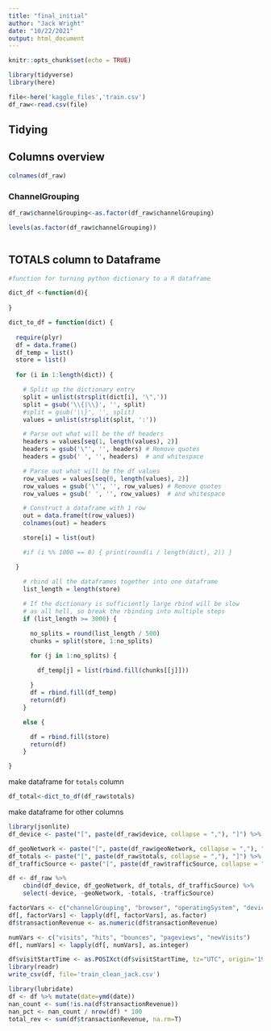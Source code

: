 ```yaml
---
title: "final_initial"
author: "Jack Wright"
date: "10/22/2021"
output: html_document
---
```


```r
knitr::opts_chunk$set(echo = TRUE)
```


```r
library(tidyverse)
library(here)
```

```r
file<-here('kaggle_files','train.csv')
df_raw<-read.csv(file)
```

## Tidying 

## Columns overview

```r
colnames(df_raw)
```

### ChannelGrouping

```r
df_raw$channelGrouping<-as.factor(df_raw$channelGrouping)

```



```r
levels(as.factor(df_raw$channelGrouping))

```


```r

```


## TOTALS column to Dataframe



```r
#function for turning python dictionary to a R dataframe

dict_df <-function(d){
  
}

dict_to_df = function(dict) {
  
  require(plyr)
  df = data.frame()
  df_temp = list()
  store = list()
  
  for (i in 1:length(dict)) {

    # Split up the dictionary entry
    split = unlist(strsplit(dict[i], '\",'))
    split = gsub('\\{|\\}', '', split)
    #split = gsub('\\}', '', split)
    values = unlist(strsplit(split, ':'))

    # Parse out what will be the df headers
    headers = values[seq(1, length(values), 2)]       
    headers = gsub('\"', '', headers) # Remove quotes
    headers = gsub(' ', '', headers)  # and whitespace

    # Parse out what will be the df values
    row_values = values[seq(0, length(values), 2)]
    row_values = gsub('\"', '', row_values) # Remove quotes
    row_values = gsub(' ', '', row_values)  # and whitespace

    # Construct a dataframe with 1 row
    out = data.frame(t(row_values))
    colnames(out) = headers

    store[i] = list(out)

    #if (i %% 1000 == 0) { print(round(i / length(dict), 2)) }

  }

    # rbind all the dataframes together into one dataframe 
    list_length = length(store)
    
    # If the dictionary is sufficiently large rbind will be slow
    # as all hell, so break the rbinding into multiple steps
    if (list_length >= 3000) {

      no_splits = round(list_length / 500)
      chunks = split(store, 1:no_splits)

      for (j in 1:no_splits) {

        df_temp[j] = list(rbind.fill(chunks[[j]]))
        
      }
      df = rbind.fill(df_temp)
      return(df)
    }

    else {

      df = rbind.fill(store)
      return(df)
    }

}

```

make dataframe for `totals` column

```r
df_total<-dict_to_df(df_raw$totals)
```

make dataframe for other columns

```r
library(jsonlite)
df_device <- paste("[", paste(df_raw$device, collapse = ","), "]") %>% fromJSON(flatten = T)

df_geoNetwork <- paste("[", paste(df_raw$geoNetwork, collapse = ","), "]") %>% fromJSON(flatten = T)
df_totals <- paste("[", paste(df_raw$totals, collapse = ","), "]") %>% fromJSON(flatten = T)
df_trafficSource <- paste("[", paste(df_raw$trafficSource, collapse = ","), "]") %>% fromJSON(flatten = T)
```



```r
df <- df_raw %>%
    cbind(df_device, df_geoNetwork, df_totals, df_trafficSource) %>%
    select(-device, -geoNetwork, -totals, -trafficSource)

factorVars <- c("channelGrouping", "browser", "operatingSystem", "deviceCategory", "country")
df[, factorVars] <- lapply(df[, factorVars], as.factor)
df$transactionRevenue <- as.numeric(df$transactionRevenue)

numVars <- c("visits", "hits", "bounces", "pageviews", "newVisits")
df[, numVars] <- lapply(df[, numVars], as.integer)

df$visitStartTime <- as.POSIXct(df$visitStartTime, tz="UTC", origin='1970-01-01')
library(readr)
write_csv(df, file='train_clean_jack.csv')
```


```r
library(lubridate)
df <- df %>% mutate(date=ymd(date))
nan_count <- sum(!is.na(df$transactionRevenue))
nan_pct <- nan_count / nrow(df) * 100
total_rev <- sum(df$transactionRevenue, na.rm=T)
```



